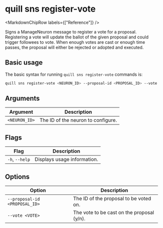
# quill sns register-vote

<MarkdownChipRow labels={["Reference"]} />

Signs a ManageNeuron message to register a vote for a proposal. Registering a vote will update the ballot of the given proposal and could trigger followees to vote. When enough votes are cast or enough time passes, the proposal will either be rejected or adopted and executed.

## Basic usage

The basic syntax for running `quill sns register-vote` commands is:

```bash
quill sns register-vote <NEURON_ID> --proposal-id <PROPOSAL_ID> --vote <VOTE> [option]
```

## Arguments

| Argument      | Description                        |
|---------------|------------------------------------|
| `<NEURON_ID>` | The ID of the neuron to configure. |

## Flags

| Flag           | Description                 |
|----------------|-----------------------------|
| `-h`, `--help` | Displays usage information. |

## Options

| Option                        | Description                                |
|-------------------------------|--------------------------------------------|
| `--proposal-id <PROPOSAL_ID>` | The ID of the proposal to be voted on.     |
| `--vote <VOTE>`               | The vote to be cast on the proposal (y/n). |
